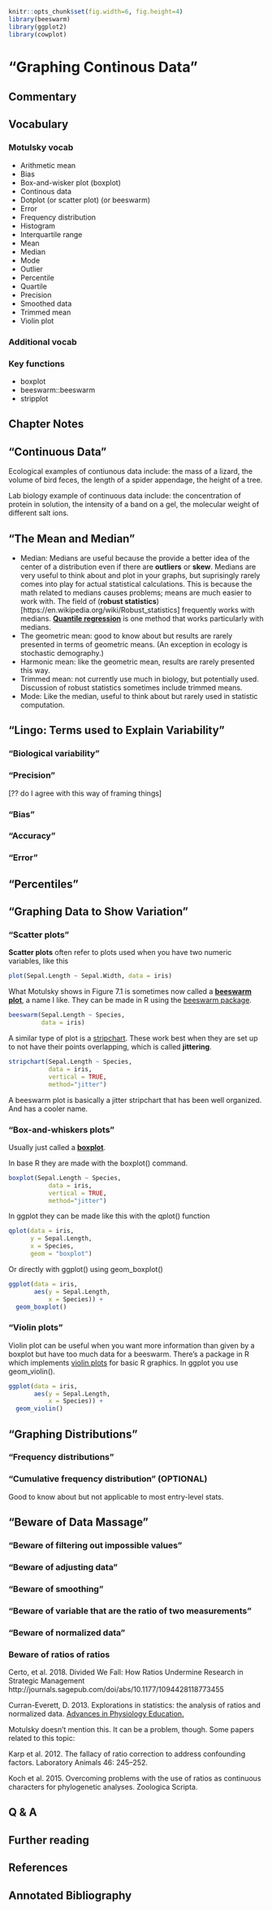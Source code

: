 ```r
knitr::opts_chunk$set(fig.width=6, fig.height=4)
library(beeswarm)
library(ggplot2)
library(cowplot)
```


# "Graphing Continous Data"

## Commentary {-}

## Vocabulary {-}

### Motulsky vocab {-}

* Arithmetic mean
* Bias
* Box-and-wisker plot (boxplot)
* Continous data
* Dotplot (or scatter plot) (or beeswarm)
* Error
* Frequency distribution
* Histogram
* Interquartile range
* Mean
* Median
* Mode
* Outlier
* Percentile
* Quartile
* Precision
* Smoothed data
* Trimmed mean
* Violin plot

### Additional vocab {-}

### Key functions {-}

* boxplot
* beeswarm::beeswarm
* stripplot

## Chapter Notes {-}

## "Continuous Data"

Ecological examples of contiunous data include: the mass of a lizard, the volume of bird feces, the length of a spider appendage, the height of a tree.

Lab biology example of continuous data include: the concentration of protein in solution, the intensity of a band on a gel, the molecular weight of different salt ions.

## "The Mean and Median"

* Median: Medians are useful because the provide a better idea of the center of a distribution even if there are **outliers** or **skew**.  Medians are very useful to think about and plot in your graphs, but suprisingly rarely comes into play for actual statistical calculations.  This is because the math related to medians causes problems; means are much easier to work with.  The field of (**robust statistics**)[https://en.wikipedia.org/wiki/Robust_statistics] frequently works with medians.  [**Quantile regression**](https://en.wikipedia.org/wiki/Quantile_regression) is one method that works particularly with medians.
* The geometric mean: good to know about but results are rarely presented in terms of geometric means.  (An exception in ecology is stochastic demography.)
* Harmonic mean: like the geometric mean, results are rarely presented this way.
* Trimmed mean: not currently use much in biology, but potentially used.  Discussion of robust statistics sometimes include trimmed means.
* Mode: Like the median, useful to think about but rarely used in statistic computation.

## "Lingo: Terms used to Explain Variability"

### "Biological variability"

### "Precision"

[?? do I agree with this way of framing things]

### "Bias"

### "Accuracy"

### "Error"

## "Percentiles"

## "Graphing Data to Show Variation"

### "Scatter plots"

**Scatter plots** often refer to plots used when you have two numeric variables, like this
```r
plot(Sepal.Length ~ Sepal.Width, data = iris)
```

What Motulsky shows in Figure 7.1 is sometimes now called a [**beeswarm plot**](https://flowingdata.com/2016/09/08/beeswarm-plot-in-r-to-show-distributions/), a name I like.  They can be made in R using the [beeswarm package](http://www.cbs.dtu.dk/~eklund/beeswarm/).

```r
beeswarm(Sepal.Length ~ Species, 
         data = iris)
```

A similar type of plot is a [stripchart](http://www.clayford.net/statistics/tag/strip-charts/).  These work best when they are set up to not have their points overlapping, which is called **jittering**.

```r
stripchart(Sepal.Length ~ Species, 
           data = iris, 
           vertical = TRUE, 
           method="jitter")
```

A beeswarm plot is basically a jitter stripchart that has been well organized.  And has a cooler name.

### "Box-and-whiskers plots"

Usually just called a [**boxplot**](https://en.wikipedia.org/wiki/Box_plot).

In base R they are made with the boxplot() command.
```r
boxplot(Sepal.Length ~ Species, 
           data = iris, 
           vertical = TRUE, 
           method="jitter")
```

In ggplot they can be made like this with the qplot() function
```r
qplot(data = iris, 
      y = Sepal.Length,
      x = Species,
      geom = "boxplot")
```

Or directly with ggplot() using geom_boxplot()
```r
ggplot(data = iris,
       aes(y = Sepal.Length,
           x = Species)) +
  geom_boxplot()
```


### "Violin plots"

Violin plot can be useful when you want more information than given by a boxplot but have too much data for a beeswarm.  There's a package in R which implements [violin plots](https://www.statmethods.net/graphs/boxplot.html) for basic R graphics.  In ggplot you use geom_violin().

```r
ggplot(data = iris,
       aes(y = Sepal.Length,
           x = Species)) +
  geom_violin()
```

## "Graphing Distributions"

### "Frequency distributions"

### "Cumulative frequency distribution" (OPTIONAL)

Good to know about but not applicable to most entry-level stats.

## "Beware of Data Massage"

### "Beware of filtering out impossible values"

### "Beware of adjusting data"

### "Beware of smoothing"

### "Beware of variable that are the ratio of two measurements"

### "Beware of normalized data"

### Beware of ratios of ratios {-}

Certo, et al.  2018.  Divided We Fall: How Ratios Undermine Research in Strategic Management
http://journals.sagepub.com/doi/abs/10.1177/1094428118773455

Curran-Everett, D.  2013.  Explorations in statistics: the analysis of ratios and normalized data.  [Advances in Physiology Education.](https://www.physiology.org/doi/abs/10.1152/advan.00053.2013)

Motulsky doesn't mention this.  It can be a problem, though.  Some papers related to this topic:

Karp et al.  2012.  The fallacy of ratio correction to address confounding factors. Laboratory Animals 46: 245–252.

Koch et al.  2015.  Overcoming problems with the use of ratios as continuous characters for phylogenetic analyses. Zoologica Scripta.

## Q & A

## Further reading {-}

## References {-}

## Annotated Bibliography {-}

